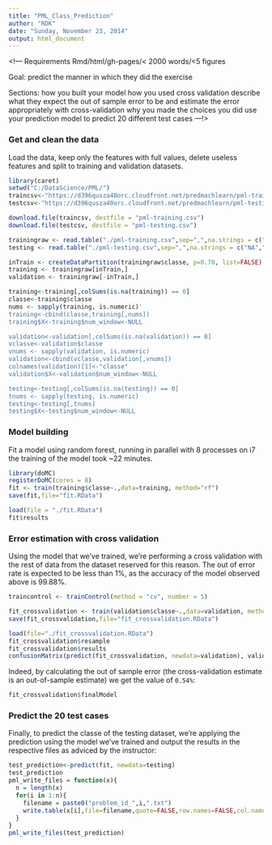 ```yaml
---
title: "PML_Class_Prediction"
author: "RDK"
date: "Sunday, November 23, 2014"
output: html_document
---
```



<!---
Requirements
 Rmd/html/gh-pages/< 2000 words/<5 figures

Goal:
 predict the manner in which they did the exercise

Sections:
 how you built your model
 how you used cross validation
 describe what they expect the out of sample error to be and estimate the error appropriately with cross-validation
 why you made the choices you did
 use your prediction model to predict 20 different test cases
---!>

### Get and clean the data

Load the data, keep only the features with full values, delete useless features and split to training and validation datasets.

```r
library(caret)
setwd("C:/DataScience/PML/")
traincsv<-"https://d396qusza40orc.cloudfront.net/predmachlearn/pml-training.csv"
testcsv<-"https://d396qusza40orc.cloudfront.net/predmachlearn/pml-testing.csv"
```
```r
download.file(traincsv, destfile = "pml-training.csv")
download.file(testcsv, destfile = "pml-testing.csv")
```
```r
trainingraw <- read.table("./pml-training.csv",sep=",",na.strings = c("NA",""),header=TRUE)
testing <- read.table("./pml-testing.csv",sep=",",na.strings = c("NA",""),header=TRUE)

inTrain <- createDataPartition(trainingraw$classe, p=0.70, list=FALSE)
training <- trainingraw[inTrain,]
validation <- trainingraw[-inTrain,]

training<-training[,colSums(is.na(training)) == 0]
classe<-training$classe
nums <- sapply(training, is.numeric)'
training<-cbind(classe,training[,nums])
training$X<-training$num_window<-NULL

validation<-validation[,colSums(is.na(validation)) == 0]
vclasse<-validation$classe
vnums <- sapply(validation, is.numeric)
validation<-cbind(vclasse,validation[,vnums])
colnames(validation)[1]<-"classe"
validation$X<-validation$num_window<-NULL

testing<-testing[,colSums(is.na(testing)) == 0]
tnums <- sapply(testing, is.numeric)
testing<-testing[,tnums]
testing$X<-testing$num_window<-NULL
```

### Model building

Fit a model using random forest, running in parallel with 8 processes on i7 the training of the model took ~22 minutes.
```r
library(doMC)
registerDoMC(cores = 8)
fit <- train(training$classe~.,data=training, method="rf")
save(fit,file="fit.RData")
```
```r
load(file = "./fit.RData")
fit$results
```

### Error estimation with cross validation

Using the model that we've trained, we're performing a cross validation with the rest of data from the dataset reserved for this reason. The out of error rate is expected to be less than 1%, as the accuracy of the model observed above is 99.88%.
```r
traincontrol <- trainControl(method = "cv", number = 5)
```
```r
fit_crossvalidation <- train(validation$classe~.,data=validation, method="rf",trControl=traincontrol)
save(fit_crossvalidation,file="fit_crossvalidation.RData")
```
```r
load(file="./fit_crossvalidation.RData")
fit_crossvalidation$resample
fit_crossvalidation$results
confusionMatrix(predict(fit_crossvalidation, newdata=validation), validation$classe)
```
Indeed, by calculating the out of sample error (the cross-validation estimate is an out-of-sample estimate) we get the value of `0.54%`:
```r
fit_crossvalidation$finalModel
```

### Predict the 20 test cases

Finally, to predict the classe of the testing dataset, we're applying the prediction using the model we've trained and output the results in the respective files as adviced by the instructor:
```r
test_prediction<-predict(fit, newdata=testing)
test_prediction
pml_write_files = function(x){
  n = length(x)
  for(i in 1:n){
    filename = paste0("problem_id_",i,".txt")
    write.table(x[i],file=filename,quote=FALSE,row.names=FALSE,col.names=FALSE)
  }
}
pml_write_files(test_prediction)
```